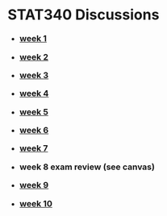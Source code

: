 
# STAT340 Discussions

<style>
h1 {
  margin-bottom:20px;
}
h3 {
  margin-top:5px;
}
</style>

 - <h3>[week 1](01/ds01.html)</h3>
 - <h3>[week 2](02/ds02.html)</h3>
 - <h3>[week 3](03/ds03.html)</h3>
 - <h3>[week 4](04/ds04.html)</h3>
 - <h3>[week 5](05/ds05.html)</h3>
 - <h3>[week 6](06/ds06.html)</h3>
 - <h3>[week 7](07/ds07.html)</h3>
 - <h3>week 8 exam review (see canvas)</h3>
 - <h3>[week 9](09/ds09.html)</h3>
 - <h3>[week 10](10/ds10.html)</h3>
